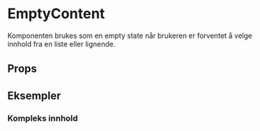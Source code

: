 
<Meta of={EmptyContentStories} />

# EmptyContent

<ComponentLinkRow
  withBottomSpacing
  docsHref="https://design.domstol.no/987b33f71/p/92d5ef-emptycontentview/b/007750"
  figmaHref="https://www.figma.com/file/ewqSDmkgqDQ5PyOsRp4V5b/DDS-Komponenter?node-id=12387%3A221195&t=ygT73thALrQ1LGjN-1"
  githubHref="https://github.com/domstolene/designsystem/tree/main/packages/components/src/components/EmptyContent"
/>

Komponenten brukes som en empty state når brukeren er forventet å velge innhold fra en liste eller lignende.

## Props

<Canvas of={EmptyContentStories.Default} sourceState="shown" />
<Controls of={EmptyContentStories.Default} />

## Eksempler

### Kompleks innhold

<Canvas of={EmptyContentStories.ComplexContent} />
